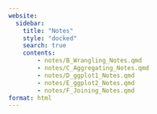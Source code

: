 ```yaml
---
website: 
  sidebar:
    title: "Notes"
    style: "docked"
    search: true
    contents:
        - notes/B_Wrangling_Notes.qmd
        - notes/C_Aggregating_Notes.qmd
        - notes/D_ggplot1_Notes.qmd
        - notes/E_ggplot2_Notes.qmd
        - notes/F_Joining_Notes.qmd
format: html
---
```


